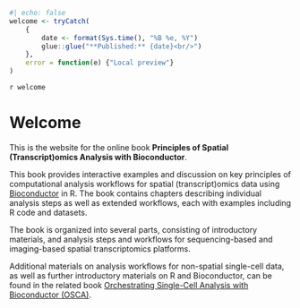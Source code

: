 ```r
#| echo: false
welcome <- tryCatch(
    {
        date <- format(Sys.time(), "%B %e, %Y")
        glue::glue("**Published:** {date}<br/>")
    }, 
    error = function(e) {"Local preview"}
)
```

`r welcome`


# Welcome {-}

This is the website for the online book **Principles of Spatial (Transcript)omics Analysis with Bioconductor**.

This book provides interactive examples and discussion on key principles of computational analysis workflows for spatial (transcript)omics data using [Bioconductor](http://bioconductor.org/) in R. The book contains chapters describing individual analysis steps as well as extended workflows, each with examples including R code and datasets.

The book is organized into several parts, consisting of introductory materials, and analysis steps and workflows for sequencing-based and imaging-based spatial transcriptomics platforms.

Additional materials on analysis workflows for non-spatial single-cell data, as well as further introductory materials on R and Bioconductor, can be found in the related book [Orchestrating Single-Cell Analysis with Bioconductor (OSCA)](https://bioconductor.org/books/release/OSCA/).

